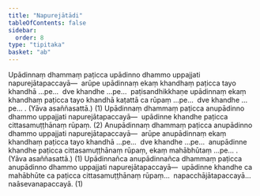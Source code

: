 ```yaml
---
title: "Napurejātādi"
tableOfContents: false
sidebar:
  order: 8
type: "tipitaka"
basket: "ab"
---
```



<DynamicBreadcrumb />

<Division number="424">

<Paragraph number="3393">
Upādinnaṃ dhammaṃ paṭicca upādinno dhammo uppajjati napurejātapaccayā—  arūpe upādinnaṃ ekaṃ khandhaṃ paṭicca tayo khandhā …pe…  dve khandhe …pe…  paṭisandhikkhaṇe upādinnaṃ ekaṃ khandhaṃ paṭicca tayo khandhā kaṭattā ca rūpaṃ …pe…  dve khandhe …pe… . (Yāva asaññasattā.) (1)
</Paragraph>

<Paragraph number="3394">
Upādinnaṃ dhammaṃ paṭicca anupādinno dhammo uppajjati napurejātapaccayā—  upādinne khandhe paṭicca cittasamuṭṭhānaṃ rūpaṃ. (2)
</Paragraph>

<Paragraph number="3395">
Anupādinnaṃ dhammaṃ paṭicca anupādinno dhammo uppajjati napurejātapaccayā—  arūpe anupādinnaṃ ekaṃ khandhaṃ paṭicca tayo khandhā …pe…  dve khandhe …pe…  anupādinne khandhe paṭicca cittasamuṭṭhānaṃ rūpaṃ, ekaṃ mahābhūtaṃ …pe… . (Yāva asaññasattā.) (1)
</Paragraph>

<Paragraph number="3396">
Upādinnañca anupādinnañca dhammaṃ paṭicca anupādinno dhammo uppajjati napurejātapaccayā—  upādinne khandhe ca mahābhūte ca paṭicca cittasamuṭṭhānaṃ rūpaṃ…  napacchājātapaccayā…  naāsevanapaccayā. (1)
</Paragraph>
</Division>